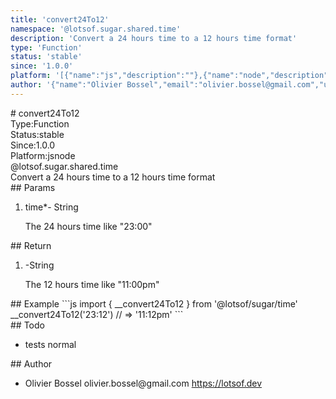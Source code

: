 ```yaml
---
title: 'convert24To12'
namespace: '@lotsof.sugar.shared.time'
description: 'Convert a 24 hours time to a 12 hours time format'
type: 'Function'
status: 'stable'
since: '1.0.0'
platform: '[{"name":"js","description":""},{"name":"node","description":""}]'
author: '{"name":"Olivier Bossel","email":"olivier.bossel@gmail.com","url":"https://lotsof.dev"}'
---
```

<div class="docmap-mdx">
# convert24To12
<div class="_metas">
<div class="_type"><span class="_type-label">Type:</span><span class="_type-value">Function</span></div>
<div class="_status"><span class="_status-label">Status:</span><span class="_status-value -stable">stable</span></div>
<div class="_since"><span class="_since-label">Since:</span><span class="_since-value">1.0.0</span></div>
<div class="_platform"><span class="_platform-label">Platform:</span><span class="_platform-value -js">js</span><span class="_platform-value -node">node</span></div>
</div>
<div class="_namespace">@lotsof.sugar.shared.time</div>
<div class="_description typo-lead typo-format">
Convert a 24 hours time to a 12 hours time format
</div>
<div class="_params">
## Params
<ol class="_list">
<li class="_item">
<span class="_name">time<span class="_required">*</span></span><span class="_default">-</span> <span class="_type">String</span>
<p class="_description">The 24 hours time like &quot;23&colon;00&quot;</p>
</li>
</ol>
</div>
<div class="_return">
## Return
<ol class="_list">
<li class="_item">
<span class="_default">-</span><span class="_type">String</span>
<p class="_description">The 12 hours time like &quot;11&colon;00pm&quot;</p>
</li>
</ol>
</div>
<div class="_examples">
## Example
```js
import { __convert24To12 } from '@lotsof/sugar/time'
__convert24To12('23:12') // => '11:12pm'
```
</div>
<div class="_todo">
## Todo
<ul class="_list">
<li class="_item">
<span class="_description">tests</span>
<span class="_priority -normal">normal</span>
</li>
</ul>
</div>
<div class="_author">
## Author
<ul class="_list">
<li class="_item">
<span class="_name">Olivier Bossel</span>
<span class="_email">olivier.bossel@gmail.com</span>
<a href="https://lotsof.dev" target="_blank" class="_url">https://lotsof.dev</a>
</li>
</ul>
</div>
</div>